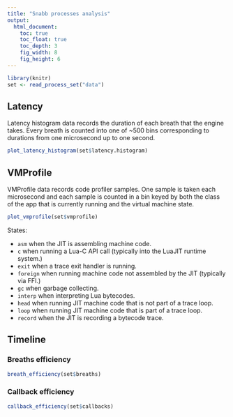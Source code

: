 ```yaml
---
title: "Snabb processes analysis"
output:
  html_document:
    toc: true
    toc_float: true
    toc_depth: 3
    fig_width: 8
    fig_height: 6
---
```


```r
library(knitr)
set <- read_process_set("data")
```

## Latency

Latency histogram data records the duration of each breath that the engine takes. Every breath is counted into one of ~500 bins corresponding to durations from one microsecond up to one second.

```r
plot_latency_histogram(set$latency.histogram)
```

## VMProfile

VMProfile data records code profiler samples. One sample is taken each microsecond and each sample is counted in a bin keyed by both the class of the app that is currently running and the virtual machine state.

```r
plot_vmprofile(set$vmprofile)
```

States:

- `asm` when the JIT is assembling machine code.
- `c` when running a Lua-C API call (typically into the LuaJIT runtime system.)
- `exit` when a trace exit handler is running.
- `foreign` when running machine code not assembled by the JIT (typically via FFI.)
- `gc` when garbage collecting.
- `interp` when interpreting Lua bytecodes.
- `head` when running JIT machine code that is not part of a trace loop.
- `loop` when running JIT machine code that is part of a trace loop.
- `record` when the JIT is recording a bytecode trace.


## Timeline

### Breaths efficiency

```r
breath_efficiency(set$breaths)
```

### Callback efficiency

```r
callback_efficiency(set$callbacks)
```
